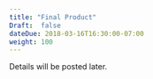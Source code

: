 ```yaml
---
title: "Final Product"
Draft:  false
dateDue: 2018-03-16T16:30:00-07:00
weight: 100
---
```


Details will be posted later.

